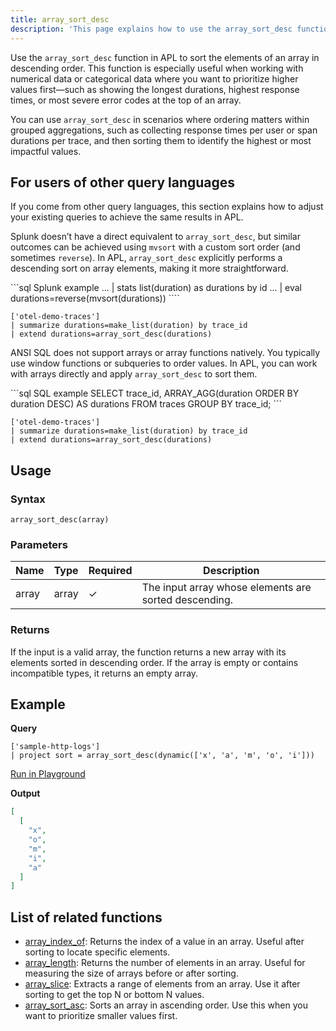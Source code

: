 ```yaml
---
title: array_sort_desc
description: 'This page explains how to use the array_sort_desc function in APL.'
---
```


Use the `array_sort_desc` function in APL to sort the elements of an array in descending order. This function is especially useful when working with numerical data or categorical data where you want to prioritize higher values first—such as showing the longest durations, highest response times, or most severe error codes at the top of an array.

You can use `array_sort_desc` in scenarios where ordering matters within grouped aggregations, such as collecting response times per user or span durations per trace, and then sorting them to identify the highest or most impactful values.

## For users of other query languages

If you come from other query languages, this section explains how to adjust your existing queries to achieve the same results in APL.

<AccordionGroup>
<Accordion title="Splunk SPL users">

Splunk doesn’t have a direct equivalent to `array_sort_desc`, but similar outcomes can be achieved using `mvsort` with a custom sort order (and sometimes `reverse`). In APL, `array_sort_desc` explicitly performs a descending sort on array elements, making it more straightforward.

<CodeGroup>
```sql Splunk example
... | stats list(duration) as durations by id
... | eval durations=reverse(mvsort(durations))
````

```kusto APL equivalent
['otel-demo-traces']
| summarize durations=make_list(duration) by trace_id
| extend durations=array_sort_desc(durations)
```

</CodeGroup>

</Accordion>
<Accordion title="ANSI SQL users">

ANSI SQL does not support arrays or array functions natively. You typically use window functions or subqueries to order values. In APL, you can work with arrays directly and apply `array_sort_desc` to sort them.

<CodeGroup>
```sql SQL example
SELECT trace_id, ARRAY_AGG(duration ORDER BY duration DESC) AS durations
FROM traces
GROUP BY trace_id;
```

```kusto APL equivalent
['otel-demo-traces']
| summarize durations=make_list(duration) by trace_id
| extend durations=array_sort_desc(durations)
```

</CodeGroup>

</Accordion>
</AccordionGroup>

## Usage

### Syntax

```kusto
array_sort_desc(array)
```

### Parameters

| Name  | Type  | Required | Description                                           |
| ----- | ----- | -------- | ----------------------------------------------------- |
| array | array | ✓       | The input array whose elements are sorted descending. |

### Returns

If the input is a valid array, the function returns a new array with its elements sorted in descending order. If the array is empty or contains incompatible types, it returns an empty array.

## Example

**Query**

```kusto
['sample-http-logs']
| project sort = array_sort_desc(dynamic(['x', 'a', 'm', 'o', 'i']))
```

[Run in Playground](https://play.axiom.co/axiom-play-qf1k/query?initForm=%7B%22apl%22%3A%22%5B'sample-http-logs'%5D%20%7C%20project%20sort%20%3D%20array_sort_desc(dynamic(%5B'x'%2C%20'a'%2C%20'm'%2C%20'o'%2C%20'i'%5D))%22%7D)

**Output**

```json
[
  [
    "x",
    "o",
    "m",
    "i",
    "a"
  ]
]
```

## List of related functions

- [array_index_of](/apl/scalar-functions/array-functions/array-index-of): Returns the index of a value in an array. Useful after sorting to locate specific elements.
- [array_length](/apl/scalar-functions/array-functions/array-length): Returns the number of elements in an array. Useful for measuring the size of arrays before or after sorting.
- [array_slice](/apl/scalar-functions/array-functions/array-slice): Extracts a range of elements from an array. Use it after sorting to get the top N or bottom N values.
- [array_sort_asc](/apl/scalar-functions/array-functions/array-sort-asc): Sorts an array in ascending order. Use this when you want to prioritize smaller values first.
